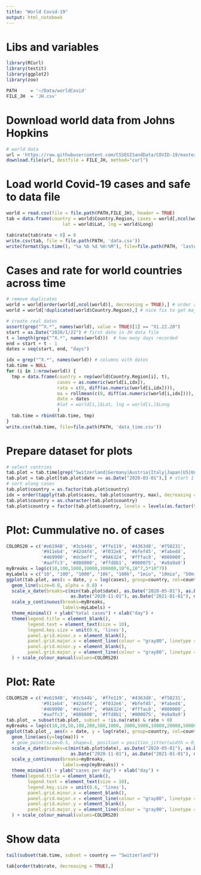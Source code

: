 ```yaml
---
title: "World Covid-19"
output: html_notebook
---
```


# Libs and variables
```r
library(RCurl)
library(testit)
library(ggplot2)
library(zoo)

PATH     = '~/Data/worldCovid'
FILE_JH  = 'JH.csv'
```

# Download world data from Johns Hopkins
```r
# world data
url = 'https://raw.githubusercontent.com/CSSEGISandData/COVID-19/master/csse_covid_19_data/csse_covid_19_time_series/time_series_covid19_confirmed_global.csv'
download.file(url, destfile = FILE_JH, method="curl")
```

# Load world Covid-19 cases and safe to data file
```r
world = read.csv(file = file.path(PATH,FILE_JH), header = TRUE)
tab = data.frame(country = world$Country.Region, cases = world[,ncol(world)], rate = world[,ncol(world)] - world[,ncol(world)-1],
                     lat = world$Lat, lng = world$Long)

tab$rate[tab$rate < 0] = 0
write.csv(tab, file = file.path(PATH, 'data.csv'))
write(format(Sys.time(), "%a %b %d %H:%M"), file=file.path(PATH, 'lastupdate'))
```

# Cases and rate for world countries across time
```r
# remove duplicates
world = world[order(world[,ncol(world)], decreasing = TRUE),] # order along cases
world = world[!duplicated(world$Country.Region),] # nice fix to get major counties without colonies, but does not work for canada and china

# create real dates
assert(grep("^X.*", names(world), value = TRUE)[1] == "X1.22.20")
start = as.Date("2020/1/22") # first date in JH data file
t = length(grep("^X.*", names(world)))  # how many days recorded
end = start + t - 1
dates = seq(start, end, "days")

idx = grep("^X.*", names(world)) # columns with dates
tab.time = NULL
for (i in 1:nrow(world)) {
  tmp = data.frame(country = rep(world$Country.Region[i], t),
                   cases = as.numeric(world[i,idx]),
                   rate = c(0, diff(as.numeric(world[i,idx]))), 
                   ma = rollmean(c(0, diff(as.numeric(world[i,idx]))), 14, fill = NA),
                   date = dates
                   #lat = world[i,]$Lat, lng = world[i,]$Long
                   )
  tab.time = rbind(tab.time, tmp)
}
write.csv(tab.time, file=file.path(PATH, 'data_time.csv'))
```

# Prepare dataset for plots
```r
# select contries
tab.plot = tab.time[grep("Switzerland|Germany|Austria|Italy|Japan|US|United Kingdom|Brazil", tab.time$country),]
tab.plot = tab.plot[tab.plot$date >= as.Date("2020-03-01"),] # start 1 March
# sort along cases
tab.plot$country = as.factor(tab.plot$country)
idx = order(tapply(tab.plot$cases, tab.plot$country, max), decreasing = TRUE)
tab.plot$country = as.character(tab.plot$country)
tab.plot$country = factor(tab.plot$country, levels = levels(as.factor(tab.plot$country))[idx])
```

# Plot: Cummulative no. of cases
```r
COLORS20 = c('#e6194B', '#3cb44b', '#ffe119', '#4363d8', '#f58231', 
             '#911eb4', '#42d4f4', '#f032e6', '#bfef45', '#fabed4', 
             '#469990', '#dcbeff', '#9A6324', '#fffac8', '#800000', 
             '#aaffc3', '#808000', '#ffd8b1', '#000075', '#a9a9a9')
myBreaks = log(c(10,100,1000,10000,100000,10^6,10^7,5*10^7))
myLabels = c("10", "100", "1000", "10k", "100k", "1mio", "10mio", "50mio")
ggplot(tab.plot, aes(x = date, y = log(cases), group=country, col=country)) +
  geom_line(size=0.8, alpha = 0.8) +
  scale_x_date(breaks=c(min(tab.plot$date), as.Date("2020-05-01"), as.Date("2020-07-01"), as.Date("2020-09-01"), 
                        as.Date("2020-11-01"), as.Date("2021-01-01"), max(tab.plot$date)), date_labels = "%d %b") +
  scale_y_continuous(breaks=myBreaks,
                     labels=myLabels) +
  theme_minimal() + ylab("total cases") + xlab("day") +
  theme(legend.title = element_blank(), 
        legend.text = element_text(size = 10),
        legend.key.size = unit(0.6, 'lines'),
        panel.grid.minor.x = element_blank(),
        panel.grid.major.x = element_line(colour = "gray80", linetype = "solid"),
        panel.grid.minor.y = element_blank(),
        panel.grid.major.y = element_line(colour = "gray80", linetype = "solid")
  ) + scale_colour_manual(values=COLORS20)
```

# Plot: Rate
```r
COLORS20 = c('#e6194B', '#3cb44b', '#ffe119', '#4363d8', '#f58231', 
             '#911eb4', '#42d4f4', '#f032e6', '#bfef45', '#fabed4', 
             '#469990', '#dcbeff', '#9A6324', '#fffac8', '#800000', 
             '#aaffc3', '#808000', '#ffd8b1', '#000075', '#a9a9a9')
tab.plot_ = subset(tab.plot, subset = !is.na(rate) & rate > 0)
myBreaks = log(c(10,20,50,100,200,500,1000, 2000,5000,10000,20000,50000,100000, 2*10^5))
ggplot(tab.plot_, aes(x = date, y = log(rate), group=country, col=country)) +
  geom_line(aes(y=log(ma))) +
  # geom_point(size=0.5, shape=1, position = position_jitter(width = 0, height = 0), alpha = 0.5) +
  scale_x_date(breaks=c(min(tab.plot$date), as.Date("2020-05-01"), as.Date("2020-07-01"), as.Date("2020-09-01"), 
                        as.Date("2020-11-01"), as.Date("2021-01-01"), max(tab.plot$date)), date_labels = "%d %b") +
  scale_y_continuous(breaks=myBreaks,
                     labels=exp(myBreaks)) +
  theme_minimal() + ylab("cases per day") + xlab("day") +
  theme(legend.title = element_blank(),
        legend.text = element_text(size = 10),
        legend.key.size = unit(0.6, 'lines'),
        panel.grid.minor.x = element_blank(),
        panel.grid.major.x = element_line(colour = "gray80", linetype = "solid"),
        panel.grid.minor.y = element_blank(),
        panel.grid.major.y = element_line(colour = "gray80", linetype = "solid")
  ) + scale_colour_manual(values=COLORS20)
```

# Show data
```r
tail(subset(tab.time, subset = country == "Switzerland"))
```

```r
tab[order(tab$rate, decreasing = TRUE),]
```
